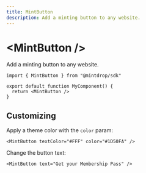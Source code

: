 ```yaml
---
title: MintButton
description: Add a minting button to any website.
---
```



# \<MintButton /\>

Add a minting button to any website.

```tsx
import { MintButton } from "@mintdrop/sdk"

export default function MyComponent() {
  return <MintButton />
}
```

<Example>
  <MintButton />
</Example>

## Customizing

Apply a theme color with the `color` param:

```tsx
<MintButton textColor="#FFF" color="#1D50FA" />
```

<Example>
  <MintButton textColor="#FFF" color="#1D50FA" />
</Example>

Change the button text:

```tsx
<MintButton text="Get your Membership Pass" />
```

<Example>
  <MintButton text="Get your Membership Pass" />
</Example>
